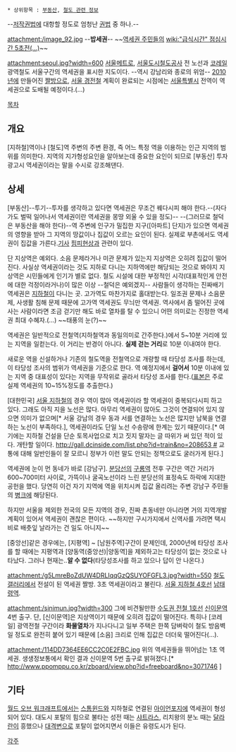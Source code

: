  * 상위항목 : [[부동산]], [[철도 관련 정보]]

{{{+1 驛勢圈 / Station Influence Area: '''SIA''' }}}
--[[저작권법]]에 대항할 정도로 엄청난 [[권법]] 중 하나.--

attachment:/image_92.jpg
--'''밥세권'''-- ~~[[학생|역세권 주민]]들의 [[wiki:"급식시간" 점심시간 5초전(...)]]~~

attachment:seoul.jpg?width=600
[[서울메트로]], [[서울도시철도공사]] 전 노선과 [[코레일]] 광역철도 서울구간의 역세권을 표시한 지도이다. --역시 강남리와 종로의 위엄-- [[2010년]]에 만들어진 [[짤방]]으로, [[서울 경전철]] 계획이 완료되는 시점에는 [[서울특별시]] 전역이 역세권으로 도배될 예정이다.(...) 

[[목차]]
== 개요 ==
[지하철]역이나 [철도]역 주변의 주변 환경, 즉 어느 특정 역을 이용하는 인근 지역의 범위를 의미한다. 지역의 지가형성요인을 알아보는데 중요한 요인이 되므로 [부동산] 투자 광고시 역세권이라는 말을 수시로 강조해댄다.

== 상세 ==
[부동산]--투기--투자를 생각하고 있다면 역세권은 무조건 꿰다시피 해야 한다.--(자다가도 벌떡 일어나서 역세권이란 역세권을 몽땅 외울 수 있을 정도)-- --(그러므로 철덕은 부동산을 해야 한다)--역 주변에 인구가 밀집한 지구([아파트] 단지)가 있으면 역세권의 영향을 받아 그 지역의 땅값이나 집값이 오르는 요인이 된다. 실제로 부촌에서도 역세권이 집값을 가른다.[http://news.mk.co.kr/newsRead.php?year=2013&no=503251 기사] [[핌피현상]]과 관련이 있다.

단 지상역은 예외다. 소음 문제라거나 미관 문제가 있는지 지상역은 오히려 집값이 떨어진다. 사실상 역세권이라는 것도 지하로 다니는 지하역에만 해당되는 것으로 봐야지 지상역은 시민들에게 인기가 별로 없다. 철도 시설에 대한 부정적인 시각(대표적인게 안전에 대한 걱정이라거나)이 많은 이상 --철덕은 예외겠지-- 사람들이 생각하는 진짜배기 역세권은 [[지하철]]이 다니는 곳. 고가역도 마찬가지로 홀대받는다. 일조권 문제나 소음문제, 사생활 침해 문제 때문에 고가역 역세권도 무늬만 역세권. 역사에서 좀 떨어진 곳에 사는 사람이라면 조금 걷기만 해도 바로 열차를 탈 수 있으니 어떤 의미로는 진정한 역세권 최대 수혜자.(...) ~~태풍의 눈(?)~~

역세권은 일반적으로 전철역(지하철역과 동일의미로 간주한다.)에서 5~10분 거리에 있는 지역을 일컫는다. 이 거리는 반경이 아니다. '''실제 걷는 거리'''로 10분 이내여야 한다. 

새로운 역을 신설하거나 기존의 철도역을 전철역으로 개량할 때 타당성 조사를 하는데, 이 타당성 조사의 범위가 역세권을 기준으로 한다. 역 예정지에서 '''걸어서''' 10분 이내에 있는 지역 중 대표성이 있다는 지역을 무작위로 골라서 타당성 조사를 한다.([[표본]]은 주로 실제 역세권의 10~15%정도를 추출한다.)

[대한민국] [[서울 지하철]]의 경우 역이 많아 역세권이라 할 역세권이 중복되다시피 하고 있다. 그래도 아직 지을 노선은 많다. 아무리 역세권이 많아도 그것이 연결되어 있지 않으면 의미가 없으며[* 서울 강남의 경우 동과 서를 연결하는 노선은 많지만 남북을 연결하는 노선이 부족하다.], 역세권이라도 단일 노선 수송량에 한계는 있기 때문이다.[* 여기에는 지하철 건설을 단순 토목사업으로 치고 짓지 말자는 글 따위가 써 있던 적이 있다. 개탄할 일이다. [[http://gall.dcinside.com/list.php?id=train&no=208653 #]] 교통에 대해 일반인들이 잘 모르니 정부가 이런 말도 안되는 정책으로도 굴러가게 된다.] 

역세권에 눈이 먼 동네가 바로 [강남구]. [[분당선]]의 [[구룡역]] 전후 구간은 역간 거리가 600~700미터 사이로, 가뜩이나 굴곡노선이라 느린 분당선의 표정속도 하락에 지대한 공헌을 했다. 당연히 이건 자기 지역에 역을 위치시켜 집값 올리려는 주변 강남구 주민들의 [[병크]]에 해당된다. 

하지만 서울을 제외한 전국의 모든 지역의 경우, 진짜 촌동네만 아니라면 거의 지역개발계획이 있어서 역세권이 괜찮은 편이다. ~~하지만 구시가지에서 신역사를 가려면 택시비로 배춧잎 날라가는 건 일도 아니지~~

[중앙선]같은 경우에는, [지평역] ~ [남원주역]구간이 문제인데, 2000년에 타당성 조사를 할 때에는 지평역과 [양동역(중앙선)|양동역]을 제외하고는 타당성이 없는 것으로 나타났다. 그러나 현재는..'''알 수 없다'''(타당성조사를 하고 있으나 답이 안 나온다.)

attachment:/g5LmreBoZdUW4DRLIqqGzQSUYOFGFL3.jpg?width=550
[[철도 갤러리]]에서 전설이 된 역세권 짤방. 3초 역세권이라고 불린다. [[서울 지하철 4호선]] [[남태령역]].

attachment:/sinimun.jpg?width=300
그에 비견될만한 [[수도권 전철 1호선]] [[신이문역]] 4번 출구. 단, [신이문역]은 지상역이기 때문에 오히려 집값이 떨어진다. 특히나 [코레일] 광역전철 구간이라 '''화물열차'''가 지나다니고 일부 주택은 한쪽 담벼락이 철도 방음벽일 정도로 완전히 붙어 있기 때문에 [소음] 크리로 인해 집값은 더더욱 떨어진다(...).

attachment:/114DD7364EE6CC2C0E2FBC.jpg
위의 역세권들을 뛰어넘는 1초 역세권. 생생정보통에서 확인 결과 신이문역 5번 출구로 밝혀졌다.[* http://www.ppomppu.co.kr/zboard/view.php?id=freeboard&no=3071746 ]

== 기타 ==
[[월드 오브 워크래프트]]에서는 [[스톰윈드]]와 지하철로 연결된 [[아이언포지]]에 역세권이 형성되어 있다. 대도시 포탈의 힘으로 불타는 성전 때는 [[샤트라스]], 리치왕의 분노 때는 [[달라란]]이 흥했으나 [[대격변]]으로 포탈이 없어지면서 이들은 유령도시가 된다.

[[각주]]
